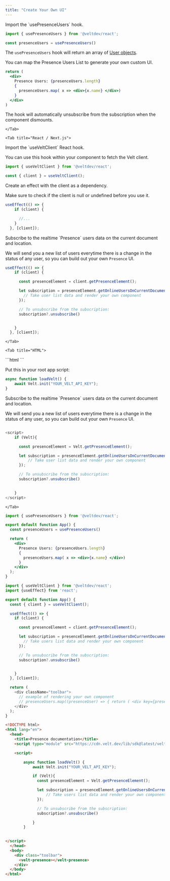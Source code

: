 ```yaml
---
title: "Create Your Own UI"
---
```



<Tabs>

<Tab title="React / Next.js with Hooks">

<Steps>

<Step title="Get the usePresenceUsers Hook">
Import the `usePresenceUsers` hook.

```js
import { usePresenceUsers } from '@veltdev/react';
```

```js
const presenceUsers = usePresenceUsers()
```

</Step>

<Step title="Display Presence Users List with your own UI">

The  `usePresenceUsers` hook will return an array of [User objects](/api-reference/models/User).

You can map the Presence Users List to generate your own custom UI.


```jsx 
return (
  <div>
    Presence Users: {presenceUsers.length}
    {
      presenceUsers.map( x => <div>{x.name} </div>)
    }
  </div>
)
```

The hook will automatically unsubscribe from the subscription when the component dismounts.

</Step>



</Steps>










    </Tab>

    <Tab title="React / Next.js">

<Steps>

<Step title="Get the Velt client">
Import the `useVeltClient` React hook.

You can use this hook within your component to fetch the Velt client.

```js
import { useVeltClient } from '@veltdev/react';
```

```js
const { client } = useVeltClient();
```

</Step>

<Step title="Create a useEffect hook">
Create an effect with the client as a dependency.

Make sure to check if the client is null or undefined before you use it.

```js React
useEffect(() => {
    if (client) {

      //...
    }
  }, [client]);
```
</Step>

<Step title="Subscribe to Presence users">
Subscribe to the realtime `Presence` users data on the current document and location.

We will send you a new list of users everytime there is a change in the status of any user, so you can build out your own `Presence` UI.

```js React
useEffect(() => {
    if (client) {

      const presenceElement = client.getPresenceElement();

      let subscription = presenceElement.getOnlineUsersOnCurrentDocument().subscribe((users) => {
        // Take user list data and render your own component
      });

      // To unsubscribe from the subscription:
      subscription?.unsubscribe()


    }
  }, [client]);
```
</Step>



</Steps>










    </Tab>
   
    <Tab title="HTML">

<Steps>

<Step title="Import the Velt Script tag">
```html
<script type="module" src="https://cdn.velt.dev/lib/sdk@latest/velt.js" onload="loadVelt()"></script>
```
</Step>

<Step title="Initialize with your API Key">

Put this in your root app script:
```js
async function loadVelt() {
    await Velt.init("YOUR_VELT_API_KEY");
}
```

</Step>


<Step title="Subscribe to Presence users">
Subscribe to the realtime `Presence` users data on the current document and location.

We will send you a new list of users everytime there is a change in the status of any user, so you can build out your own `Presence` UI.


```js 

<script>
    if (Velt){

      const presenceElement = Velt.getPresenceElement();

      let subscription = presenceElement.getOnlineUsersOnCurrentDocument().subscribe((users) => {
          // Take user list data and render your own component
      });

      // To unsubscribe from the subscription:
      subscription?.unsubscribe()

  
    }
</script>
```
</Step>

</Steps>


    


   


    
    </Tab>


</Tabs>




<RequestExample>


```jsx React / Next.js with Hooks
import { usePresenceUsers } from '@veltdev/react';

export default function App() {
  const presenceUsers = usePresenceUsers()

  return (
    <div>
      Presence Users: {presenceUsers.length}
      {
        presenceUsers.map( x => <div>{x.name} </div>)
      }
    </div>
  );
}
```

```js React / Next.js
import { useVeltClient } from '@veltdev/react';
import {useEffect} from 'react';

export default function App() {
  const { client } = useVeltClient();

  useEffect(() => {
    if (client) {

      const presenceElement = client.getPresenceElement();

      let subscription = presenceElement.getOnlineUsersOnCurrentDocument().subscribe((users) => {
        // Take users list data and render your own component
      });

      // To unsubscribe from the subscription:
      subscription?.unsubscribe()


    }
  }, [client]);

  return (
    <div className="toolbar">
      // example of rendering your own component
      // presenceUsers.map((presenceUser) => { return ( <div key={presenceUser.userId}> {/* Add custom UI code here */} </div> ) })
    </div>
  );
}
```


```html HTML
<!DOCTYPE html>
<html lang="en">
  <head>
    <title>Presence documentation</title>
    <script type="module" src="https://cdn.velt.dev/lib/sdk@latest/velt.js" onload="loadVelt()"></script>

    <script>

        async function loadVelt() {
            await Velt.init("YOUR_VELT_API_KEY");

            if (Velt){
              const presenceElement = Velt.getPresenceElement();

              let subscription = presenceElement.getOnlineUsersOnCurrentDocument().subscribe((users) => {
                  // Take users list data and render your own component
              });

              // To unsubscribe from the subscription:
              subscription?.unsubscribe()

            }
        }

        
</script>
  </head>
  <body>
    <div class="toolbar">
      <velt-presence></velt-presence>
    </div>
  </body>
</html>
```




</RequestExample>
